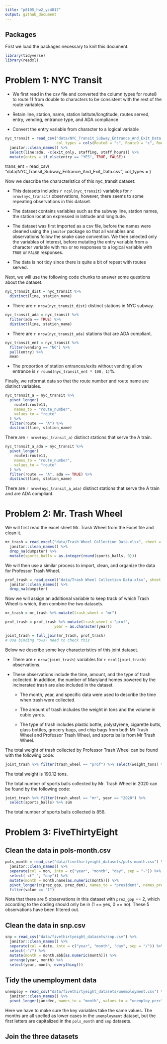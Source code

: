 ```yaml
---
title: "p8105_hw2_yc4017"
output: github_document
---
```


## Packages

First we load the packages necessary to knit this document.

```r
library(tidyverse)
library(readxl)
```

# Problem 1: NYC Transit

* We first read in the csv file and converted the column types for route8 to route 11 from double to characters to be consistent with the rest of the route variables.

* Retain line, station, name, station latitute/longtitude, routes served, entry, vending, entrance type, and ADA compliance

* Convert the entry variable from character to a logical variable

```r
nyc_transit = read_csv("data/NYC_Transit_Subway_Entrance_And_Exit_Data.csv",
                       col_types = cols(Route8 = "c", Route9 = "c", Route10 = "c", Route11 = "c")) %>% 
  janitor::clean_names() %>% 
  select(line:ada, -c(exit_only, staffing, staff_hours)) %>% 
  mutate(entry = if_else(entry == "YES", TRUE, FALSE))
```

trans_ent = 
  read_csv(
    "data/NYC_Transit_Subway_Entrance_And_Exit_Data.csv",
    col_types = ) 

Now we describe the characteristics of this nyc_transit dataset:

* This datasets includes `r ncol(nyc_transit)` variables for `r nrow(nyc_transit)` observations, however, there seems to some repeating observations in this dataset. 

* The dataset contains variables such as the subway line, station names, the station location expressed in latitude and longitude. 

* The dataset was first imported as a csv file, before the names were cleaned using the `janitor` package so that all variables and observations follow the snake case convention. We then selected only the variables of interest, before mutating the entry variable from a character variable with `YES` or `NO` responses to a logical variable with `TRUE` or `FALSE` responses. 

* The data is not tidy since there is quite a bit of repeat with routes served.

Next, we will use the following code chunks to answer some questions about the dataset. 

```r
nyc_transit_dist = nyc_transit %>% 
  distinct(line, station_name)
```

* There are `r nrow(nyc_transit_dist)` distinct stations in NYC subway. 

```r
nyc_transit_ada = nyc_transit %>% 
  filter(ada == TRUE) %>% 
  distinct(line, station_name) 
```

* There are `r nrow(nyc_transit_ada)` stations that are ADA compliant.

```r
nyc_transit_ent = nyc_transit %>% 
  filter(vending == "NO") %>% 
  pull(entry) %>% 
  mean
```

* The proportion of station entrances/exits without vending allow entrance is `r round(nyc_transit_ent * 100, 1)`%.

Finally, we reformat data so that the route number and route name are distinct variables.

```r
nyc_transit_a = nyc_transit %>% 
  pivot_longer(
    route1:route11,
    names_to = "route_number",
    values_to = "route"
  ) %>% 
  filter(route == "A") %>% 
  distinct(line, station_name)
```

There are `r nrow(nyc_transit_a)` distinct stations that serve the A train.

```r
nyc_transit_a_ada = nyc_transit %>% 
  pivot_longer(
    route1:route11,
    names_to = "route_number",
    values_to = "route"
  ) %>% 
  filter(route == "A", ada == TRUE) %>% 
  distinct(line, station_name)
```

There are `r nrow(nyc_transit_a_ada)` distinct stations that serve the A train and are ADA compliant.

# Problem 2: Mr. Trash Wheel

We will first read the excel sheet Mr. Trash Wheel from the Excel file and clean it.

```r
mr_trash = read_excel("data/Trash Wheel Collection Data.xlsx", sheet = "Mr. Trash Wheel", range = "A2:N550") %>% 
  janitor::clean_names() %>% 
  drop_na(dumpster) %>% 
  mutate(sports_balls = as.integer(round(sports_balls, 0)))
```

We will then use a similar process to import, clean, and organize the data for Professor Trash Wheel. 

```r
prof_trash = read_excel("data/Trash Wheel Collection Data.xlsx", sheet = "Professor Trash Wheel", range = "A2:M97") %>% 
  janitor::clean_names() %>% 
  drop_na(dumpster) 
```

Now we will assign an additional variable to keep track of which Trash Wheel is which, then combine the two datasets.

```r
mr_trash = mr_trash %>% mutate(trash_wheel = "mr")

prof_trash = prof_trash %>% mutate(trash_wheel = "prof",
                      year = as.character(year))

joint_trash = full_join(mr_trash, prof_trash)
# Use binding rows? need to check this 
```

Below we describe some key characteristics of this joint dataset.

* There are `r nrow(joint_trash)` variables for `r ncol(joint_trash)` observations.

* These observations include the time, amount, and the type of trash collected. In addition, the number of Maryland homes powered by the incinerated trash are also included in the dataset. 

  * The month, year, and specific data were used to describe the time when trash were collected. 

  * The amount of trash includes the weight in tons and the volume in cubic yards. 

  * The type of trash includes plastic bottle, polystyrene, cigarette butts, glass bottles, grocery bags, and chip bags from both Mr Trash Wheel and Professor Trash Wheel, and sports balls from Mr Trash Wheel.

The total weight of trash collected by Professor Trash Wheel can be found with the following code:

```r
joint_trash %>% filter(trash_wheel == "prof") %>% select(weight_tons) %>% sum
```

The total weight is 190.12 tons.

The total number of sports balls collected by Mr. Trash Wheel in 2020 can be found by the following code:

```r
joint_trash %>% filter(trash_wheel == "mr", year == "2020") %>% 
  select(sports_balls) %>% sum
```

The total number of sports balls collected is 856. 

# Problem 3: FiveThirtyEight

## Clean the data in pols-month.csv

```r
pols_month = read_csv("data/fivethirtyeight_datasets/pols-month.csv") %>% 
  janitor::clean_names() %>% 
  separate(col = mon, into = c("year", "month", "day", sep = "-")) %>% 
  select(-c("-", "day")) %>% 
  mutate(month = month.name[as.numeric(month)]) %>% 
  pivot_longer(c(prez_gop, prez_dem), names_to = "president", names_prefix = "prez_") %>% 
  filter(value == "1")
```

Note that there are 5 observations in this dataset with `prez_gop` == 2, which according to the coding should only be in (1 == yes, 0 == no). These 5 observations have been filtered out.

## Clean the data in snp.csv

```r
snp = read_csv("data/fivethirtyeight_datasets/snp.csv") %>%
  janitor::clean_names() %>% 
  separate(col = date, into = c("year", "month", "day", sep = "/")) %>% 
  select(-"/") %>% 
  mutate(month = month.abb[as.numeric(month)]) %>% 
  arrange(year, month) %>% 
  select(year, month, everything())
```

## Tidy the unemployment data

```r
unemploy = read_csv("data/fivethirtyeight_datasets/unemployment.csv") %>%
  janitor::clean_names() %>% 
  pivot_longer(jan:dec, names_to = "month", values_to = "unemploy_perc")
```

Here we have to make sure the key variables take the same values. The months are all spelled as lower cases in the `unemployment` dataset, but the first letters are capitalized in the `pols_month` and `snp` datasets.

## Join the three datasets

```r

```


